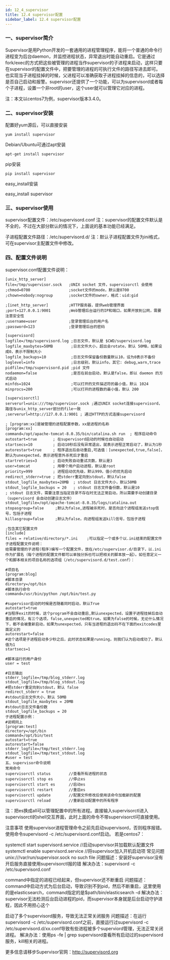 ```yaml
---
id: 12_4_supervisor
title: 12.4 supervisor配置
sidebar_label: 12.4 supervisor配置
---
```



### 一、supervisor简介
Supervisor是用Python开发的一套通用的进程管理程序，能将一个普通的命令行进程变为后台daemon，并监控进程状态，异常退出时能自动重启。它是通过fork/exec的方式把这些被管理的进程当作supervisor的子进程来启动，这样只要在supervisor的配置文件中，把要管理的进程的可执行文件的路径写进去即可。也实现当子进程挂掉的时候，父进程可以准确获取子进程挂掉的信息的，可以选择是否自己启动和报警。supervisor还提供了一个功能，可以为supervisord或者每个子进程，设置一个非root的user，这个user就可以管理它对应的进程。

注：本文以centos7为例，supervisor版本3.4.0。

### 二、supervisor安装
配置好yum源后，可以直接安装

``` shell
yum install supervisor
```
Debian/Ubuntu可通过apt安装

``` shell
apt-get install supervisor
```
pip安装

``` shell
pip install supervisor
```
easy_install安装

easy_install supervisor
### 三、supervisor使用
supervisor配置文件：/etc/supervisord.conf
注：supervisor的配置文件默认是不全的，不过在大部分默认的情况下，上面说的基本功能已经满足。

子进程配置文件路径：/etc/supervisord.d/
注：默认子进程配置文件为ini格式，可在supervisor主配置文件中修改。

### 四、配置文件说明
supervisor.conf配置文件说明：
``` shell
[unix_http_server]
file=/tmp/supervisor.sock   ;UNIX socket 文件，supervisorctl 会使用
;chmod=0700                 ;socket文件的mode，默认是0700
;chown=nobody:nogroup       ;socket文件的owner，格式：uid:gid
 
;[inet_http_server]         ;HTTP服务器，提供web管理界面
;port=127.0.0.1:9001        ;Web管理后台运行的IP和端口，如果开放到公网，需要注意安全性
;username=user              ;登录管理后台的用户名
;password=123               ;登录管理后台的密码
 
[supervisord]
logfile=/tmp/supervisord.log ;日志文件，默认是 $CWD/supervisord.log
logfile_maxbytes=50MB        ;日志文件大小，超出会rotate，默认 50MB，如果设成0，表示不限制大小
logfile_backups=10           ;日志文件保留备份数量默认10，设为0表示不备份
loglevel=info                ;日志级别，默认info，其它: debug,warn,trace
pidfile=/tmp/supervisord.pid ;pid 文件
nodaemon=false               ;是否在前台启动，默认是false，即以 daemon 的方式启动
minfds=1024                  ;可以打开的文件描述符的最小值，默认 1024
minprocs=200                 ;可以打开的进程数的最小值，默认 200
 
[supervisorctl]
serverurl=unix:///tmp/supervisor.sock ;通过UNIX socket连接supervisord，路径与unix_http_server部分的file一致
;serverurl=http://127.0.0.1:9001 ; 通过HTTP的方式连接supervisord
 
; [program:xx]是被管理的进程配置参数，xx是进程的名称
[program:xx]
command=/opt/apache-tomcat-8.0.35/bin/catalina.sh run  ; 程序启动命令
autostart=true       ; 在supervisord启动的时候也自动启动
startsecs=10         ; 启动10秒后没有异常退出，就表示进程正常启动了，默认为1秒
autorestart=true     ; 程序退出后自动重启,可选值：[unexpected,true,false]，默认为unexpected，表示进程意外杀死后才重启
startretries=3       ; 启动失败自动重试次数，默认是3
user=tomcat          ; 用哪个用户启动进程，默认是root
priority=999         ; 进程启动优先级，默认999，值小的优先启动
redirect_stderr=true ; 把stderr重定向到stdout，默认false
stdout_logfile_maxbytes=20MB  ; stdout 日志文件大小，默认50MB
stdout_logfile_backups = 20   ; stdout 日志文件备份数，默认是10
; stdout 日志文件，需要注意当指定目录不存在时无法正常启动，所以需要手动创建目录（supervisord 会自动创建日志文件）
stdout_logfile=/opt/apache-tomcat-8.0.35/logs/catalina.out
stopasgroup=false     ;默认为false,进程被杀死时，是否向这个进程组发送stop信号，包括子进程
killasgroup=false     ;默认为false，向进程组发送kill信号，包括子进程
 
;包含其它配置文件
[include]
files = relative/directory/*.ini    ;可以指定一个或多个以.ini结束的配置文件
子进程配置文件说明：
给需要管理的子进程(程序)编写一个配置文件，放在/etc/supervisor.d/目录下，以.ini作为扩展名（每个进程的配置文件都可以单独分拆也可以把相关的脚本放一起）。如任意定义一个和脚本相关的项目名称的选项组（/etc/supervisord.d/test.conf）：

#项目名
[program:blog]
#脚本目录
directory=/opt/bin
#脚本执行命令
command=/usr/bin/python /opt/bin/test.py

#supervisor启动的时候是否随着同时启动，默认True
autostart=true
#当程序exit的时候，这个program不会自动重启,默认unexpected，设置子进程挂掉后自动重启的情况，有三个选项，false,unexpected和true。如果为false的时候，无论什么情况下，都不会被重新启动，如果为unexpected，只有当进程的退出码不在下面的exitcodes里面定义的
autorestart=false
#这个选项是子进程启动多少秒之后，此时状态如果是running，则我们认为启动成功了。默认值为1
startsecs=1

#脚本运行的用户身份 
user = test

#日志输出 
stderr_logfile=/tmp/blog_stderr.log 
stdout_logfile=/tmp/blog_stdout.log 
#把stderr重定向到stdout，默认 false
redirect_stderr = true
#stdout日志文件大小，默认 50MB
stdout_logfile_maxbytes = 20MB
#stdout日志文件备份数
stdout_logfile_backups = 20
子进程配置示例：
#说明同上
[program:test] 
directory=/opt/bin 
command=/opt/bin/test
autostart=true 
autorestart=false 
stderr_logfile=/tmp/test_stderr.log 
stdout_logfile=/tmp/test_stdout.log 
#user = test  
五、supervisor命令说明
常用命令
supervisorctl status        //查看所有进程的状态
supervisorctl stop es       //停止es
supervisorctl start es      //启动es
supervisorctl restart       //重启es
supervisorctl update        //配置文件修改后使用该命令加载新的配置
supervisorctl reload        //重新启动配置中的所有程序
```
注：把es换成all可以管理配置中的所有进程。直接输入supervisorctl进入supervisorctl的shell交互界面，此时上面的命令不带supervisorctl可直接使用。

注意事项
使用supervisor进程管理命令之前先启动supervisord，否则程序报错。
使用命令supervisord -c /etc/supervisord.conf启动。
若是centos7：

systemctl start supervisord.service     //启动supervisor并加载默认配置文件
systemctl enable supervisord.service    //将supervisor加入开机启动项
常见问题
unix:///var/run/supervisor.sock no such file
问题描述：安装好supervisor没有开启服务直接使用supervisorctl报的错
解决办法：supervisord -c /etc/supervisord.conf

command中指定的进程已经起来，但supervisor还不断重启
问题描述：command中启动方式为后台启动，导致识别不到pid，然后不断重启，这里使用的是elasticsearch，command指定的是$path/bin/elasticsearch -d
解决办法：supervisor无法检测后台启动进程的pid，而supervisor本身就是后台启动守护进程，因此不用担心这个

启动了多个supervisord服务，导致无法正常关闭服务
问题描述：在运行supervisord -c /etc/supervisord.conf之前，直接运行过supervisord -c /etc/supervisord.d/xx.conf导致有些进程被多个superviord管理，无法正常关闭进程。
解决办法：使用ps -fe | grep supervisord查看所有启动过的supervisord服务，kill相关的进程。

更多信息请移步Supervisor官网：http://supervisord.org